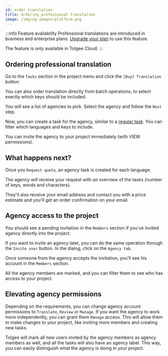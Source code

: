 ```yaml
---
id: order_translation
title: Ordering professional translation
image: /img/og-images/platform.png
---
```



:::info Feature availability
Professional translations are introduced in business and enterprise plans. [Upgrade your plan](https://tolgee.io/pricing) to use this feature.

The feature is only available in Tolgee Cloud.
:::

## Ordering professional translation

Go to the `Tasks` section in the project menu and click the `[Buy] Translation` button:

<ScreenshotWrapper
  src="/img/docs/platform/order-translation/order-translation-empty.webp"
  alt="Tasks page with order translation button"
/>

You can also order translation directly from batch operations, to select exectly which keys should be included.

<ScreenshotWrapper
  src="/img/docs/platform/order-translation/order-translation-batch-operation.webp"
  alt="Task batch operations"
/>

You will see a list of agencies to pick. Select the agency and follow the `Next` step.

<ScreenshotWrapper
  src="/img/docs/platform/order-translation/order-translation-agencies.webp"
  alt="Order translation agencies list"
/>

Now, you can create a task for the agency, similar to a [regular task](./tasks.mdx). You can filter which languages and keys to include.

<ScreenshotWrapper
  src="/img/docs/platform/order-translation/order-translation-task.webp"
  alt="Order translation task creation"
/>

You can invite the agency to your project immediately (with VIEW permissions).

## What happens next?

Once you `Request quote`, an agency task is created for each language.

<ScreenshotWrapper
  src="/img/docs/platform/order-translation/order-translation-agency-tasks.webp"
  alt="Agency task"
/>

The agency will receive your request with an overview of the tasks (number of keys, words and characters).

They'll also receive your email address and contact you with a price estimate and you'll get an order confirmation on your email.

## Agency access to the project

You should see a pending invitation in the `Members` section if you've invited agency directly into the project. 

<ScreenshotWrapper
  src="/img/docs/platform/order-translation/order-translation-invitation.webp"
  alt="Agency invitation"
/>

If you want to invite an agency later, you can do the same operation through the `Invite user` button. In the dialog, click on the `Agency tab`.

<ScreenshotWrapper
  src="/img/docs/platform/order-translation/order-translation-invitation-dialog.webp"
  alt="Agency invitation dialog"
/>

Once someone from the agency accepts the invitation, you'll see his account in the `Members` section.

<ScreenshotWrapper
  src="/img/docs/platform/order-translation/order-translation-member.webp"
  alt="Agency member"
/>

All the agency members are marked, and you can filter them to see who has access to your project.

## Elevating agency permissions

Depending on the requirements, you can change agency account permissions to `Translate`, `Review` or `Manage`. If you want the agency to work more independently, you can grant them `Manage` access. This will allow them to make changes to your project, like inviting more members and creating new tasks.

Tolgee will mark all new users invited by the agency members as agency members as well, and all the tasks will also have an agency label. This way, you can easily distinguish what the agency is doing in your project.
